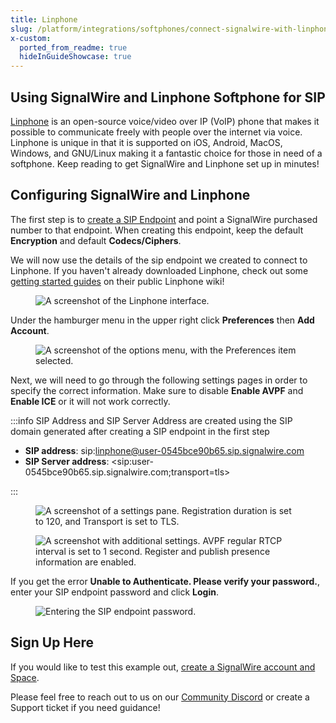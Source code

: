 ```yaml
---
title: Linphone
slug: /platform/integrations/softphones/connect-signalwire-with-linphone
x-custom:
  ported_from_readme: true
  hideInGuideShowcase: true
---
```



Using SignalWire and Linphone Softphone for SIP
-----------------------------------------------

[Linphone](https://www.linphone.org/products) is an open-source voice/video over IP (VoIP) phone that makes it possible to communicate freely with people over the internet via voice. Linphone is unique in that it is supported on iOS, Android, MacOS, Windows, and GNU/Linux making it a fantastic choice for those in need of a softphone. Keep reading to get SignalWire and Linphone set up in minutes! 

Configuring SignalWire and Linphone
-----------------------------------

The first step is to [create a SIP Endpoint](/voice/sip/get-started) and point a SignalWire purchased number to that endpoint. When creating this endpoint, keep the default **Encryption** and default **Codecs/Ciphers**.

We will now use the details of the sip endpoint we created to connect to Linphone. If you haven't already downloaded Linphone, check out some [getting started guides](https://wiki.linphone.org/xwiki/wiki/public/) on their public Linphone wiki! 

<figure>
  <img className="img-800" src={require("./3ef863a-Signalwire_linphone1.webP").default} alt="A screenshot of the Linphone interface. " />
</figure>

Under the hamburger menu in the upper right click **Preferences** then **Add Account**.

<figure>
  <img className="img-800" src={require("./1c3143b-Signalwire_linphone2.webP").default} alt="A screenshot of the options menu, with the Preferences item selected." />
</figure>

Next, we will need to go through the following settings pages in order to specify the correct information. Make sure to disable **Enable AVPF** and **Enable ICE** or it will not work correctly. 


:::info SIP Address and SIP Server Address are created using the SIP domain generated after creating a SIP endpoint in the first step

- **SIP address**: sip:linphone@user-0545bce90b65.sip.signalwire.com
- **SIP Server address**: \<sip:user-0545bce90b65.sip.signalwire.com;transport=tls>

:::

<figure>
  <img className="img-800" src={require("./7e0489a-Signalwire_linphone_settings.webP").default} alt="A screenshot of a settings pane. Registration duration is set to 120, and Transport is set to TLS." />
</figure>

<figure>
  <img className="img-800" src={require("./d6058cf-Signalwire_linphone_settings1.webP").default} alt="A screenshot with additional settings. AVPF regular RTCP interval is set to 1 second. Register and publish presence information are enabled." />
</figure>

If you get the error **Unable to Authenticate. Please verify your password.**, enter your SIP endpoint password and click **Login**.

<figure>
  <img className="img-800" src={require("./b4d51df-Signalwire_linphone.webP").default} alt="Entering the SIP endpoint password." />
</figure>

Sign Up Here
------------

If you would like to test this example out, [create a SignalWire account and Space](https://m.signalwire.com/signups/new?s=1).

Please feel free to reach out to us on our [Community Discord](https://discord.com/invite/F2WNYTNjuF) or create a Support ticket if you need guidance!
